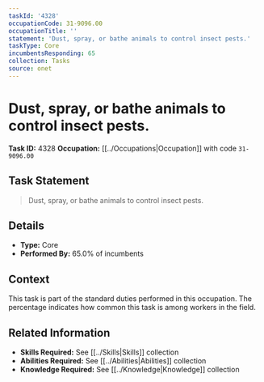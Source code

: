 ```yaml
---
taskId: '4328'
occupationCode: 31-9096.00
occupationTitle: ''
statement: 'Dust, spray, or bathe animals to control insect pests.'
taskType: Core
incumbentsResponding: 65
collection: Tasks
source: onet
---
```

# Dust, spray, or bathe animals to control insect pests.

**Task ID:** 4328
**Occupation:** [[../Occupations|Occupation]] with code `31-9096.00`

## Task Statement

> Dust, spray, or bathe animals to control insect pests.

## Details

- **Type:** Core
- **Performed By:** 65.0% of incumbents

## Context

This task is part of the standard duties performed in this occupation. The percentage indicates how common this task is among workers in the field.

## Related Information

- **Skills Required:** See [[../Skills|Skills]] collection
- **Abilities Required:** See [[../Abilities|Abilities]] collection
- **Knowledge Required:** See [[../Knowledge|Knowledge]] collection
